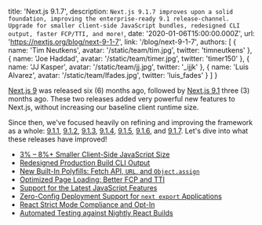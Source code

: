   title: 'Next.js 9.1.7',
  description: `Next.js 9.1.7 improves upon a solid foundation, improving the enterprise-ready 9.1 release-channel. Upgrade for smaller client-side JavaScript bundles, redesigned CLI output, faster FCP/TTI, and more!`,
  date: '2020-01-06T15:00:00.000Z',
  url: 'https://nextjs.org/blog/next-9-1-7',
  link: '/blog/next-9-1-7',
  authors: [
    {
      name: 'Tim Neutkens',
      avatar: '/static/team/tim.jpg',
      twitter: 'timneutkens'
    },
    {
      name: 'Joe Haddad',
      avatar: '/static/team/timer.jpg',
      twitter: 'timer150'
    },
    {
      name: 'JJ Kasper',
      avatar: '/static/team/jj.jpg',
      twitter: '_ijjk'
    },
    {
      name: 'Luis Alvarez',
      avatar: '/static/team/lfades.jpg',
      twitter: 'luis_fades'
    }
  ]
}

[Next.js 9](/blog/next-9) was released six (6) months ago, followed by [Next.js 9.1](/blog/next-9-1) three (3) months ago.
These two releases added very powerful new features to Next.js, without increasing our baseline client runtime size.

Since then, we've focused heavily on refining and improving the framework as a whole:
[9.1.1](https://github.com/zeit/next.js/releases/tag/v9.1.1),
[9.1.2](https://github.com/zeit/next.js/releases/tag/v9.1.2),
[9.1.3](https://github.com/zeit/next.js/releases/tag/v9.1.3),
[9.1.4](https://github.com/zeit/next.js/releases/tag/v9.1.4),
[9.1.5](https://github.com/zeit/next.js/releases/tag/v9.1.5),
[9.1.6](https://github.com/zeit/next.js/releases/tag/v9.1.6),
and [9.1.7](https://github.com/zeit/next.js/releases/tag/v9.1.7).
Let's dive into what these releases have improved!

- [3% – 8%+ Smaller Client-Side JavaScript Size](#3--8-smaller-client-side-javascript-size)
- [Redesigned Production Build CLI Output](#redesigned-production-build-cli-output)
- [New Built-In Polyfills: Fetch API, `URL`, and `Object.assign`](#new-built-in-polyfills-fetch-api-url-and-objectassign)
- [Optimized Page Loading: Better FCP and TTI](#optimized-page-loading-better-fcp-and-tti)
- [Support for the Latest JavaScript Features](#support-for-the-latest-javascript-features)
- [Zero-Config Deployment Support for `next export` Applications](#zero-config-deployment-support-for-next-export-applications)
- [React Strict Mode Compliance and Opt-In](#react-strict-mode-compliance-and-opt-in)
- [Automated Testing against Nightly React Builds](#automated-testing-against-nightly-react-builds)
